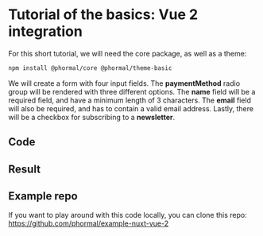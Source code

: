 # Tutorial of the basics: Vue 2 integration

For this short tutorial, we will need the core package, as well as a theme:

```bash copy
npm install @phormal/core @phormal/theme-basic
```

We will create a form with four input fields. The **paymentMethod** radio group will be rendered with three different options. The **name** field will be a required field, and have a minimum length of 3 characters. The **email** field will also be required, and has to contain a valid email address. Lastly, there will be a checkbox for subscribing to a **newsletter**.

## Code


<Vue3 />

## Result


<BasicDemo />

## Example repo

If you want to play around with this code locally, you can clone this repo: https://github.com/phormal/example-nuxt-vue-2
